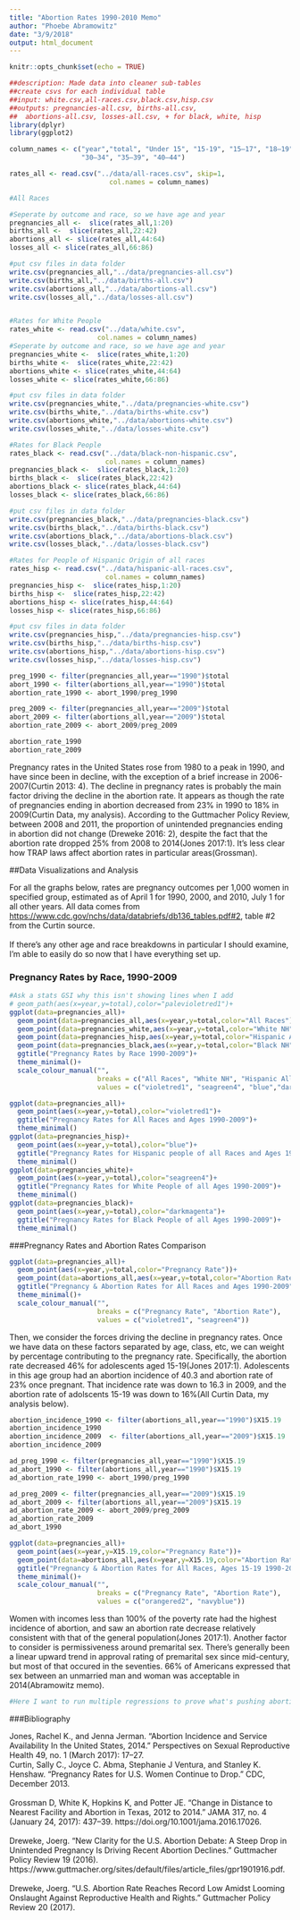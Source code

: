```yaml
---
title: "Abortion Rates 1990-2010 Memo"
author: "Phoebe Abramowitz"
date: "3/9/2018"
output: html_document
---
```


```r
knitr::opts_chunk$set(echo = TRUE)
```

```r
##description: Made data into cleaner sub-tables
##create csvs for each individual table
##input: white.csv,all-races.csv,black.csv,hisp.csv
##outputs: pregnancies-all.csv, births-all.csv,
##  abortions-all.csv, losses-all.csv, + for black, white, hisp
library(dplyr)
library(ggplot2)

column_names <- c("year","total", "Under 15", "15-19", "15–17", "18–19", "20–24", "25–29",
                  "30–34", "35–39", "40–44")

rates_all <- read.csv("../data/all-races.csv", skip=1,
                         col.names = column_names)

#All Races

#Seperate by outcome and race, so we have age and year
pregnancies_all <-  slice(rates_all,1:20)
births_all <-  slice(rates_all,22:42)
abortions_all <- slice(rates_all,44:64)
losses_all <- slice(rates_all,66:86)

#put csv files in data folder
write.csv(pregnancies_all,"../data/pregnancies-all.csv")
write.csv(births_all,"../data/births-all.csv")
write.csv(abortions_all,"../data/abortions-all.csv")
write.csv(losses_all,"../data/losses-all.csv")


#Rates for White People
rates_white <- read.csv("../data/white.csv", 
                      col.names = column_names)
#Seperate by outcome and race, so we have age and year
pregnancies_white <-  slice(rates_white,1:20)
births_white <-  slice(rates_white,22:42)
abortions_white <- slice(rates_white,44:64)
losses_white <- slice(rates_white,66:86)

#put csv files in data folder
write.csv(pregnancies_white,"../data/pregnancies-white.csv")
write.csv(births_white,"../data/births-white.csv")
write.csv(abortions_white,"../data/abortions-white.csv")
write.csv(losses_white,"../data/losses-white.csv")

#Rates for Black People
rates_black <- read.csv("../data/black-non-hispanic.csv", 
                        col.names = column_names)
pregnancies_black <-  slice(rates_black,1:20)
births_black <-  slice(rates_black,22:42)
abortions_black <- slice(rates_black,44:64)
losses_black <- slice(rates_black,66:86)

#put csv files in data folder
write.csv(pregnancies_black,"../data/pregnancies-black.csv")
write.csv(births_black,"../data/births-black.csv")
write.csv(abortions_black,"../data/abortions-black.csv")
write.csv(losses_black,"../data/losses-black.csv")

#Rates for People of Hispanic Origin of all races
rates_hisp <- read.csv("../data/hispanic-all-races.csv", 
                        col.names = column_names)
pregnancies_hisp <-  slice(rates_hisp,1:20)
births_hisp <-  slice(rates_hisp,22:42)
abortions_hisp <- slice(rates_hisp,44:64)
losses_hisp <- slice(rates_hisp,66:86)

#put csv files in data folder
write.csv(pregnancies_hisp,"../data/pregnancies-hisp.csv")
write.csv(births_hisp,"../data/births-hisp.csv")
write.csv(abortions_hisp,"../data/abortions-hisp.csv")
write.csv(losses_hisp,"../data/losses-hisp.csv")
```
```r
preg_1990 <- filter(pregnancies_all,year=="1990")$total
abort_1990 <- filter(abortions_all,year=="1990")$total
abortion_rate_1990 <- abort_1990/preg_1990

preg_2009 <- filter(pregnancies_all,year=="2009")$total
abort_2009 <- filter(abortions_all,year=="2009")$total
abortion_rate_2009 <- abort_2009/preg_2009

abortion_rate_1990
abortion_rate_2009
```

  Pregnancy rates in the United States rose from 1980 to a peak in 1990, and have since been in decline, with the exception of a brief increase in 2006-2007(Curtin 2013: 4). The decline in pregnancy rates is probably the main factor driving the decline in the abortion rate. It appears as though the rate of pregnancies ending in abortion decreased from 23% in 1990 to 18% in 2009(Curtin Data, my analysis). According to the Guttmacher Policy Review, between 2008 and 2011, the proportion of unintended pregnancies ending in abortion did not change (Dreweke 2016: 2), despite the fact that the abortion rate dropped 25% from 2008 to 2014(Jones 2017:1). It's less clear how TRAP laws affect abortion rates in particular areas(Grossman).\
  

##Data Visualizations and Analysis

For all the graphs below, rates are pregnancy outcomes per 1,000 women in specified group, estimated as of April 1 for 1990, 2000, and 2010, July 1 for all other years. All data comes from <https://www.cdc.gov/nchs/data/databriefs/db136_tables.pdf#2>, table #2 from the Curtin source.\
\
If there's any other age and race breakdowns in particular I should examine, I'm able to easily do so now that I have everything set up. 

### Pregnancy Rates by Race, 1990-2009
```r
#Ask a stats GSI why this isn't showing lines when I add
# geom_path(aes(x=year,y=total),color="palevioletred1")+
ggplot(data=pregnancies_all)+
  geom_point(data=pregnancies_all,aes(x=year,y=total,color="All Races"))+
  geom_point(data=pregnancies_white,aes(x=year,y=total,color="White NH"))+
  geom_point(data=pregnancies_hisp,aes(x=year,y=total,color="Hispanic All Races"))+
  geom_point(data=pregnancies_black,aes(x=year,y=total,color="Black NH"))+
  ggtitle("Pregnancy Rates by Race 1990-2009")+
  theme_minimal()+
  scale_colour_manual("", 
                      breaks = c("All Races", "White NH", "Hispanic All Races", "Black NH"),
                      values = c("violetred1", "seagreen4", "blue","darkmagenta"))

ggplot(data=pregnancies_all)+
  geom_point(aes(x=year,y=total),color="violetred1")+
  ggtitle("Pregnancy Rates for All Races and Ages 1990-2009")+
  theme_minimal()
ggplot(data=pregnancies_hisp)+
  geom_point(aes(x=year,y=total),color="blue")+
  ggtitle("Pregnancy Rates for Hispanic people of all Races and Ages 1990-2009")+
  theme_minimal()
ggplot(data=pregnancies_white)+
  geom_point(aes(x=year,y=total),color="seagreen4")+
  ggtitle("Pregnancy Rates for White People of all Ages 1990-2009")+
  theme_minimal()
ggplot(data=pregnancies_black)+
  geom_point(aes(x=year,y=total),color="darkmagenta")+
  ggtitle("Pregnancy Rates for Black People of all Ages 1990-2009")+
  theme_minimal()
```
###Pregnancy Rates and Abortion Rates Comparison
```r
ggplot(data=pregnancies_all)+
  geom_point(aes(x=year,y=total,color="Pregnancy Rate"))+
  geom_point(data=abortions_all,aes(x=year,y=total,color="Abortion Rate"))+
  ggtitle("Pregnancy & Abortion Rates for All Races and Ages 1990-2009")+
  theme_minimal()+
  scale_colour_manual("", 
                      breaks = c("Pregnancy Rate", "Abortion Rate"),
                      values = c("violetred1", "seagreen4"))
```
  Then, we consider the forces driving the decline in pregnancy rates. Once we have data on these factors separated by age, class, etc, we can weight by percentage contributing to the pregnancy rate. Specifically, the abortion rate decreased 46% for adolescents aged 15-19(Jones 2017:1). Adolescents in this age group had an abortion incidence of 40.3 and abortion rate of 23% once pregnant. That incidence rate was down to 16.3 in 2009, and the abortion rate of adolscents 15-19 was down to 16%(All Curtin Data, my analysis below). 
```r
abortion_incidence_1990 <- filter(abortions_all,year=="1990")$X15.19
abortion_incidence_1990
abortion_incidence_2009  <- filter(abortions_all,year=="2009")$X15.19
abortion_incidence_2009

ad_preg_1990 <- filter(pregnancies_all,year=="1990")$X15.19
ad_abort_1990 <- filter(abortions_all,year=="1990")$X15.19
ad_abortion_rate_1990 <- abort_1990/preg_1990

ad_preg_2009 <- filter(pregnancies_all,year=="2009")$X15.19
ad_abort_2009 <- filter(abortions_all,year=="2009")$X15.19
ad_abortion_rate_2009 <- abort_2009/preg_2009
ad_abortion_rate_2009
ad_abort_1990
```
```r
ggplot(data=pregnancies_all)+
  geom_point(aes(x=year,y=X15.19,color="Pregnancy Rate"))+
  geom_point(data=abortions_all,aes(x=year,y=X15.19,color="Abortion Rate"))+
  ggtitle("Pregnancy & Abortion Rates for All Races, Ages 15-19 1990-2009")+
  theme_minimal()+
  scale_colour_manual("", 
                      breaks = c("Pregnancy Rate", "Abortion Rate"),
                      values = c("orangered2", "navyblue"))
```

  
  Women with incomes less than 100% of the poverty rate had the highest incidence of abortion, and saw an abortion rate decrease relatively consistent with that of the general population(Jones 2017:1). 
  Another factor to consider is permissiveness around premarital sex. There’s generally been a linear upward trend in approval rating of premarital sex since mid-century, but most of that occured in the seventies. 66% of Americans expressed that sex between an unmarried man and woman was acceptable in 2014(Abramowitz memo). 
```r
#Here I want to run multiple regressions to prove what's pushing abortion rates, need to ask for help on coding from a GSI
```
###Bibliography

Jones, Rachel K., and Jenna Jerman. “Abortion Incidence and Service Availability In the United States, 2014.” Perspectives on Sexual Reproductive Health 49, no. 1 (March 2017): 17–27.
\
Curtin, Sally C., Joyce C. Abma, Stephanie J Ventura, and Stanley K. Henshaw. “Pregnancy Rates for U.S. Women Continue to Drop.” CDC, December 2013.\
\
Grossman D, White K, Hopkins K, and Potter JE. “Change in Distance to Nearest Facility and Abortion in Texas, 2012 to 2014.” JAMA 317, no. 4 (January 24, 2017): 437–39. https://doi.org/10.1001/jama.2016.17026.\
\
Dreweke, Joerg. “New Clarity for the U.S. Abortion Debate: A Steep Drop in Unintended Pregnancy Is Driving Recent Abortion Declines.” Guttmacher Policy Review 19 (2016). https://www.guttmacher.org/sites/default/files/article_files/gpr1901916.pdf.\
\
Dreweke, Joerg. “U.S. Abortion Rate Reaches Record Low Amidst Looming Onslaught Against Reproductive Health and Rights.” Guttmacher Policy Review 20 (2017).\




